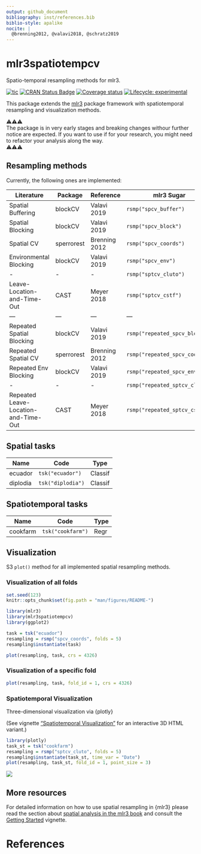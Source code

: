```yaml
---
output: github_document
bibliography: inst/references.bib
biblio-style: apalike
nocite: | 
  @brenning2012, @valavi2018, @schratz2019
---
```


# mlr3spatiotempcv

Spatio-temporal resampling methods for mlr3.

<!-- badges: start -->

[![tic](https://github.com/mlr-org/mlr3spatiotempcv/workflows/tic/badge.svg?branch=master)](https://github.com/mlr-org/mlr3spatiotempcv/actions) [![CRAN Status Badge](https://www.r-pkg.org/badges/version-ago/mlr3spatiotempcv)](https://cran.r-project.org/package=mlr3spatiotempcv) [![Coverage status](https://codecov.io/gh/mlr-org/mlr3spatiotempcv/branch/master/graph/badge.svg)](https://codecov.io/github/mlr-org/mlr3spatiotempcv?branch=master) [![Lifecycle: experimental](https://img.shields.io/badge/lifecycle-experimental-orange.svg)](https://www.tidyverse.org/lifecycle/#experimental) <!-- badges: end -->

This package extends the [mlr3](https://github.com/mlr-org/mlr3) package framework with spatiotemporal resampling and visualization methods.

⚠️⚠️⚠️\
The package is in very early stages and breaking changes withour further notice are expected. If you want to use if for your research, you might need to refactor your analysis along the way.\
⚠️⚠️⚠️

## Resampling methods

Currently, the following ones are implemented:

| Literature                           | Package    | Reference     | mlr3 Sugar                     |
|--------------------------------------|------------|---------------|--------------------------------|
| Spatial Buffering                    | blockCV    | Valavi 2019   | `rsmp("spcv_buffer")`          |
| Spatial Blocking                     | blockCV    | Valavi 2019   | `rsmp("spcv_block")`           |
| Spatial CV                           | sperrorest | Brenning 2012 | `rsmp("spcv_coords")`          |
| Environmental Blocking               | blockCV    | Valavi 2019   | `rsmp("spcv_env")`             |
| \-                                   | \-         | \-            | `rsmp("sptcv_cluto")`          |
| Leave-Location-and-Time-Out          | CAST       | Meyer 2018    | `rsmp("sptcv_cstf")`           |
| ---                                  | ---        | ---           | ---                            |
| Repeated Spatial Blocking            | blockCV    | Valavi 2019   | `rsmp("repeated_spcv_block")`  |
| Repeated Spatial CV                  | sperrorest | Brenning 2012 | `rsmp("repeated_spcv_coords")` |
| Repeated Env Blocking                | blockCV    | Valavi 2019   | `rsmp("repeated_spcv_env")`    |
| \-                                   | \-         | \-            | `rsmp("repeated_sptcv_cluto")` |
| Repeated Leave-Location-and-Time-Out | CAST       | Meyer 2018    | `rsmp("repeated_sptcv_cstf")`  |

## Spatial tasks

| Name     | Code              | Type    |
|----------|-------------------|---------|
| ecuador  | `tsk("ecuador")`  | Classif |
| diplodia | `tsk("diplodia")` | Classif |

## Spatiotemporal tasks

| Name     | Code              | Type |
|----------|-------------------|------|
| cookfarm | `tsk("cookfarm")` | Regr |

## Visualization

S3 `plot()` method for all implemented spatial resampling methods.

### Visualization of all folds

```r
set.seed(123)
knitr::opts_chunk$set(fig.path = "man/figures/README-")
```

```r
library(mlr3)
library(mlr3spatiotempcv)
library(ggplot2)

task = tsk("ecuador")
resampling = rsmp("spcv_coords", folds = 5)
resampling$instantiate(task)

plot(resampling, task, crs = 4326)
```

### Visualization of a specific fold

```r
plot(resampling, task, fold_id = 1, crs = 4326)
```

### Spatiotemporal Visualization

Three-dimensional visualization via {plotly}

(See vignette ["Spatiotemporal Visualization"](https://mlr3spatiotempcv.mlr-org.com/articles/spatiotemp-viz.html) for an interactive 3D HTML variant.)

```r
library(plotly)
task_st = tsk("cookfarm")
resampling = rsmp("sptcv_cluto", folds = 5)
resampling$instantiate(task_st, time_var = "Date")
plot(resampling, task_st, fold_id = 1, point_size = 3)
```

![](man/figures/spt-viz.png)

## More resources

For detailed information on how to use spatial resampling in {mlr3} please read the section about [spatial analysis in the mlr3 book](https://mlr3book.mlr-org.com/spatial.html) and consult the [Getting Started](https://mlr3spatiotempcv.mlr-org.com/articles/mlr3spatiotempcv.html) vignette.

# References

